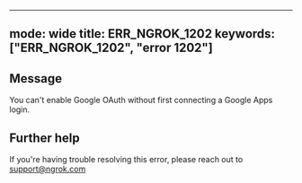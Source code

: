 
---
mode: wide
title: ERR_NGROK_1202
keywords: ["ERR_NGROK_1202", "error 1202"]
---

## Message
You can't enable Google OAuth without first connecting a Google Apps login.




## Further help
If you're having trouble resolving this error, please reach out to [support@ngrok.com](mailto:support@ngrok.com?subject=Help%20with%20ERR_NGROK_1202)

